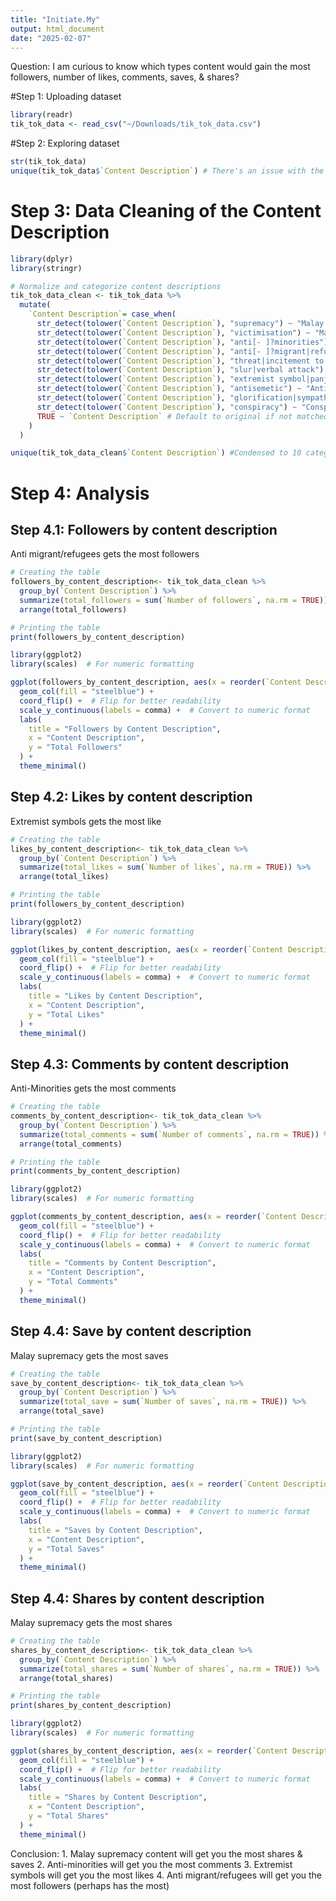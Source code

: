```yaml
---
title: "Initiate.My"
output: html_document
date: "2025-02-07"
---
```


Question: I am curious to know which types content would gain the most followers, number of likes, comments, saves, & shares?

#Step 1: Uploading dataset
```r
library(readr)
tik_tok_data <- read_csv("~/Downloads/tik_tok_data.csv")
```

#Step 2: Exploring dataset
```r
str(tik_tok_data)
unique(tik_tok_data$`Content Description`) # There's an issue with the cases in the dataset; we have 18 categories
```

# Step 3: Data Cleaning of the Content Description
```r
library(dplyr)
library(stringr)

# Normalize and categorize content descriptions
tik_tok_data_clean <- tik_tok_data %>%
  mutate(
    `Content Description`= case_when(
      str_detect(tolower(`Content Description`), "supremacy") ~ "Malay Supremacy",
      str_detect(tolower(`Content Description`), "victimisation") ~ "Malay Victimisation",
      str_detect(tolower(`Content Description`), "anti[- ]?minorities") ~ "Anti-Minorities",
      str_detect(tolower(`Content Description`), "anti[- ]?migrant|refugees") ~ "Anti-Migrant/Refugees",
      str_detect(tolower(`Content Description`), "threat|incitement to violence") ~ "Threat/Incitement to Violence",
      str_detect(tolower(`Content Description`), "slur|verbal attack") ~ "Slurs/Verbal Attacks",
      str_detect(tolower(`Content Description`), "extremist symbol|panji hitam") ~ "Extremist Symbols",
      str_detect(tolower(`Content Description`), "antisemetic") ~ "Antisemitic",
      str_detect(tolower(`Content Description`), "glorification|sympathy") ~ "Glorification/Sympathy",
      str_detect(tolower(`Content Description`), "conspiracy") ~ "Conspiracy Theories",
      TRUE ~ `Content Description` # Default to original if not matched
    )
  )

unique(tik_tok_data_clean$`Content Description`) #Condensed to 10 categories
```

# Step 4: Analysis
## Step 4.1: Followers by content description
Anti migrant/refugees gets the most followers
```r
# Creating the table
followers_by_content_description<- tik_tok_data_clean %>% 
  group_by(`Content Description`) %>% 
  summarize(total_followers = sum(`Number of followers`, na.rm = TRUE)) %>% 
  arrange(total_followers)

# Printing the table
print(followers_by_content_description)

library(ggplot2)
library(scales)  # For numeric formatting

ggplot(followers_by_content_description, aes(x = reorder(`Content Description`, total_followers), y = total_followers)) +
  geom_col(fill = "steelblue") +
  coord_flip() +  # Flip for better readability
  scale_y_continuous(labels = comma) +  # Convert to numeric format
  labs(
    title = "Followers by Content Description",
    x = "Content Description",
    y = "Total Followers"
  ) +
  theme_minimal()
```

## Step 4.2: Likes by content description
Extremist symbols gets the most like
```r
# Creating the table
likes_by_content_description<- tik_tok_data_clean %>% 
  group_by(`Content Description`) %>% 
  summarize(total_likes = sum(`Number of likes`, na.rm = TRUE)) %>% 
  arrange(total_likes)

# Printing the table
print(followers_by_content_description)

library(ggplot2)
library(scales)  # For numeric formatting

ggplot(likes_by_content_description, aes(x = reorder(`Content Description`, total_likes), y = total_likes)) +
  geom_col(fill = "steelblue") +
  coord_flip() +  # Flip for better readability
  scale_y_continuous(labels = comma) +  # Convert to numeric format
  labs(
    title = "Likes by Content Description",
    x = "Content Description",
    y = "Total Likes"
  ) +
  theme_minimal()
```

## Step 4.3: Comments by content description
Anti-Minorities gets the most comments
```r
# Creating the table
comments_by_content_description<- tik_tok_data_clean %>% 
  group_by(`Content Description`) %>% 
  summarize(total_comments = sum(`Number of comments`, na.rm = TRUE)) %>% 
  arrange(total_comments)

# Printing the table
print(comments_by_content_description)

library(ggplot2)
library(scales)  # For numeric formatting

ggplot(comments_by_content_description, aes(x = reorder(`Content Description`, total_comments), y = total_comments)) +
  geom_col(fill = "steelblue") +
  coord_flip() +  # Flip for better readability
  scale_y_continuous(labels = comma) +  # Convert to numeric format
  labs(
    title = "Comments by Content Description",
    x = "Content Description",
    y = "Total Comments"
  ) +
  theme_minimal()
```

## Step 4.4: Save by content description
Malay supremacy gets the most saves
```r
# Creating the table
save_by_content_description<- tik_tok_data_clean %>% 
  group_by(`Content Description`) %>% 
  summarize(total_save = sum(`Number of saves`, na.rm = TRUE)) %>% 
  arrange(total_save)

# Printing the table
print(save_by_content_description)

library(ggplot2)
library(scales)  # For numeric formatting

ggplot(save_by_content_description, aes(x = reorder(`Content Description`, total_save), y = total_save)) +
  geom_col(fill = "steelblue") +
  coord_flip() +  # Flip for better readability
  scale_y_continuous(labels = comma) +  # Convert to numeric format
  labs(
    title = "Saves by Content Description",
    x = "Content Description",
    y = "Total Saves"
  ) +
  theme_minimal()
```

## Step 4.4: Shares by content description
Malay supremacy gets the most shares
```r
# Creating the table
shares_by_content_description<- tik_tok_data_clean %>% 
  group_by(`Content Description`) %>% 
  summarize(total_shares = sum(`Number of shares`, na.rm = TRUE)) %>% 
  arrange(total_shares)

# Printing the table
print(shares_by_content_description)

library(ggplot2)
library(scales)  # For numeric formatting

ggplot(shares_by_content_description, aes(x = reorder(`Content Description`, total_shares), y = total_shares)) +
  geom_col(fill = "steelblue") +
  coord_flip() +  # Flip for better readability
  scale_y_continuous(labels = comma) +  # Convert to numeric format
  labs(
    title = "Shares by Content Description",
    x = "Content Description",
    y = "Total Shares"
  ) +
  theme_minimal()
```

Conclusion:
1. Malay supremacy content will get you the most shares & saves
2. Anti-minorities will get you the most comments
3. Extremist symbols will get you the most likes
4. Anti migrant/refugees will get you the most followers (perhaps has the most)